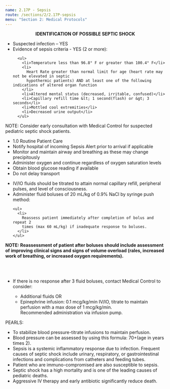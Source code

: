 ```yaml
---
name: 2.17P - Sepsis
route: /sections/2/2.17P-sepsis
menu: "Section 2: Medical Protocols"
---
```



<Note id="note-1" alignment="left">
  <strong style="display: block; text-align: center;">
    IDENTIFICATION OF POSSIBLE SEPTIC SHOCK
  </strong>
  <ul>
    <li>Suspected infection – YES</li>
    <li>Evidence of sepsis criteria - YES (2 or more):</li>

      <ul>
        <li>Temperature less than 96.8° F or greater than 100.4° F</li>
        <li>
          Heart Rate greater than normal limit for age (heart rate may not be elevated in septic
          hypothermic patients) AND at least one of the following indications of altered organ function
        </li>
        <li>Altered mental status (decreased, irritable, confused)</li>
        <li>Capillary refill time &lt; 1 second(flash) or &gt; 3 seconds</li>
        <li>Mottled cool extremities</li>
        <li>Decreased urine output</li>
      </ul>
  </ul>

  NOTE: Consider early consultation with Medical Control for suspected pediatric septic
  shock patients.
</Note>

<EMTLevel level="basic">
  <ul>
    <li>
      <MyLink to="/sections/1/1.0-routine-patient-care">
        1.0 Routine Patient Care
      </MyLink>
    </li>
    <li>Notify hospital of incoming Sepsis Alert prior to arrival if applicable</li>
    <li>Monitor and maintain airway and breathing as these may change precipitously</li>
    <li>Administer oxygen and continue regardless of oxygen saturation levels</li>
    <li>Obtain blood glucose reading if available</li>
    <li>Do not delay transport</li>
  </ul>
</EMTLevel>

<EMTLevel level="advanced">
  <ul>
    <li>
      IV/IO fluids should be titrated to attain normal capillary refill, peripheral
      pulses, and level of consciousness.
    </li>
    <li>
      Administer fluid boluses of 20 mL/kg of 0.9% NaCl by syringe push method:
    </li>

    <ul>
      <li>
        Reassess patient immediately after completion of bolus and repeat 2
        times (max 60 mL/kg) if inadequate response to boluses.
      </li>
    </ul>
  </ul>

  <strong>
    NOTE: Reassessment of patient after boluses should include assessment of
    improving clinical signs and signs of volume overload (rales, increased work
    of breathing, or increased oxygen requirements).
  </strong>

  <br /><br />
</EMTLevel>

<EMTLevel level="paramedic">
  <ul>
    <li>
      If there is no response after 3 fluid boluses, contact Medical Control to
      consider:
    </li>
    <ul>
      <li>
        Additional fluids OR
      </li>
      <li>
        Epinephrine infusion: 0.1 mcg/kg/min IV/IO, titrate to maintain
        perfusion with a max dose of 1 mcg/kg/min.
        <br />
        Recommended administration via infusion pump.
      </li>
    </ul>
  </ul>
</EMTLevel>

<EMTLevel level="" medControl={true}>
  
</EMTLevel>

<Note id="note-2" alignment="left">
  PEARLS:
  <ul>
    <li>
      To stabilize blood pressure-titrate infusions to maintain perfusion.
    </li>
    <li>
      Blood pressure can be assessed by using this formula: 70+(age in years times 2).
    </li>
    <li>
      Sepsis is a systemic inflammatory response due to infection.
      Frequent causes of septic shock include urinary, respiratory, or
      gastrointestinal infections and complications from catheters and
      feeding tubes.
    </li>
    <li>
      Patient who are immuno-compromised are also susceptible to sepsis.
    </li>
    <li>
      Septic shock has a high mortality and is one of the leading causes of pediatric deaths.
    </li>
    <li>
      Aggressive IV therapy and early antibiotic significantly reduce death.
    </li>
  </ul>
</Note>
